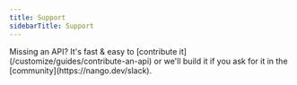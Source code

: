 ```yaml
---
title: Support
sidebarTitle: Support
---
```


<Tip>
    Missing an API? It's fast & easy to [contribute it](/customize/guides/contribute-an-api) or we'll build it if you ask for
    it in the [community](https://nango.dev/slack).
</Tip>

<CardGroup cols={4}>
    <Card title="Aircall" href="/integrations/all/aircall" color="#68a063" />
    <Card title="Freshdesk" href="/integrations/all/freshdesk" color="#68a063" />
    <Card title="Freshservice" href="/integrations/all/freshservice" color="#68a063" />
    <Card title="Bland" href="/integrations/all/blandai" color="#68a063" />
    <Card title="Front" href="/integrations/all/front" color="#68a063" />
    <Card title="Github" href="/integrations/all/github" color="#68a063" />
    <Card title="Gitlab" href="/integrations/all/gitlab" color="#68a063" />
    <Card title="HubSpot" href="/integrations/all/hubspot" color="#68a063" />
    <Card title="Intercom" href="/integrations/all/intercom" color="#68a063" />
    <Card title="Medallia" href="/integrations/all/medallia" color="#68a063" />
    <Card title="RingCentral" href="/integrations/all/ring-central" color="#68a063" />
    <Card title="StackExchange" href="/integrations/all/stackexchange" color="#68a063" />
    <Card title="Zendesk" href="/integrations/all/zendesk" color="#68a063" />
    <Card title="Zoho Desk" href="/integrations/all/zoho-desk" color="#68a063" />
</CardGroup>
